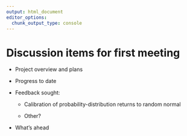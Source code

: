 ```yaml
---
output: html_document
editor_options: 
  chunk_output_type: console
---
```


# Discussion items for first meeting

-   Project overview and plans

-   Progress to date

-   Feedback sought:

    -   Calibration of probability-distribution returns to random normal
    
    -   Other?

-   What's ahead


